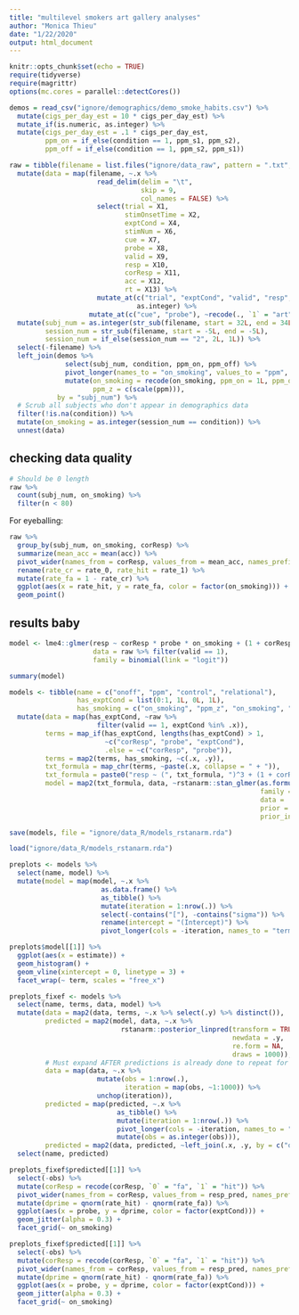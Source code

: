 ```yaml
---
title: "multilevel smokers art gallery analyses"
author: "Monica Thieu"
date: "1/22/2020"
output: html_document
---
```


```r
knitr::opts_chunk$set(echo = TRUE)
require(tidyverse)
require(magrittr)
options(mc.cores = parallel::detectCores())

demos = read_csv("ignore/demographics/demo_smoke_habits.csv") %>%
  mutate(cigs_per_day_est = 10 * cigs_per_day_est) %>%
  mutate_if(is.numeric, as.integer) %>%
  mutate(cigs_per_day_est = .1 * cigs_per_day_est,
         ppm_on = if_else(condition == 1, ppm_s1, ppm_s2),
         ppm_off = if_else(condition == 1, ppm_s2, ppm_s1))

raw = tibble(filename = list.files("ignore/data_raw", pattern = ".txt", full.names = TRUE)) %>%
  mutate(data = map(filename, ~.x %>%
                      read_delim(delim = "\t",
                                 skip = 9,
                                 col_names = FALSE) %>%
                      select(trial = X1,
                             stimOnsetTime = X2,
                             exptCond = X4,
                             stimNum = X6,
                             cue = X7,
                             probe = X8,
                             valid = X9,
                             resp = X10,
                             corResp = X11,
                             acc = X12,
                             rt = X13) %>%
                      mutate_at(c("trial", "exptCond", "valid", "resp", "corResp", "acc"),
                                as.integer) %>%
                    mutate_at(c("cue", "probe"), ~recode(., `1` = "art", `2` = "room")))) %>%
  mutate(subj_num = as.integer(str_sub(filename, start = 32L, end = 34L)),
         session_num = str_sub(filename, start = -5L, end = -5L),
         session_num = if_else(session_num == "2", 2L, 1L)) %>%
  select(-filename) %>%
  left_join(demos %>%
              select(subj_num, condition, ppm_on, ppm_off) %>%
              pivot_longer(names_to = "on_smoking", values_to = "ppm", cols = starts_with("ppm")) %>% 
              mutate(on_smoking = recode(on_smoking, ppm_on = 1L, ppm_off = 0L),
                     ppm_z = c(scale(ppm))),
            by = "subj_num") %>%
  # Scrub all subjects who don't appear in demographics data
  filter(!is.na(condition)) %>%
  mutate(on_smoking = as.integer(session_num == condition)) %>%
  unnest(data)
```

## checking data quality

```r
# Should be 0 length
raw %>%
  count(subj_num, on_smoking) %>%
  filter(n < 80)
```

For eyeballing:

```r
raw %>%
  group_by(subj_num, on_smoking, corResp) %>%
  summarize(mean_acc = mean(acc)) %>%
  pivot_wider(names_from = corResp, values_from = mean_acc, names_prefix = "rate_") %>%
  rename(rate_cr = rate_0, rate_hit = rate_1) %>%
  mutate(rate_fa = 1 - rate_cr) %>%
  ggplot(aes(x = rate_hit, y = rate_fa, color = factor(on_smoking))) +
  geom_point()
```



## results baby

```r
model <- lme4::glmer(resp ~ corResp * probe * on_smoking + (1 + corResp | subj_num),
                     data = raw %>% filter(valid == 1),
                     family = binomial(link = "logit"))
```

```r
summary(model)
```

```r
models <- tibble(name = c("onoff", "ppm", "control", "relational"),
                 has_exptCond = list(0:1, 1L, 0L, 1L),
                 has_smoking = c("on_smoking", "ppm_z", "on_smoking", "on_smoking")) %>%
  mutate(data = map(has_exptCond, ~raw %>%
                      filter(valid == 1, exptCond %in% .x)),
         terms = map_if(has_exptCond, lengths(has_exptCond) > 1,
                        ~c("corResp", "probe", "exptCond"),
                        .else = ~c("corResp", "probe")),
         terms = map2(terms, has_smoking, ~c(.x, .y)),
         txt_formula = map_chr(terms, ~paste(.x, collapse = " + ")),
         txt_formula = paste0("resp ~ (", txt_formula, ")^3 + (1 + corResp | subj_num)"),
         model = map2(txt_formula, data, ~rstanarm::stan_glmer(as.formula(.x),
                                                               family = binomial(link = "logit"),
                                                               data = .y,
                                                               prior = rstanarm::cauchy(0, 5),
                                                               prior_intercept = rstanarm::cauchy(0, 5))))

save(models, file = "ignore/data_R/models_rstanarm.rda")
```

```r
load("ignore/data_R/models_rstanarm.rda")
```

```r
preplots <- models %>%
  select(name, model) %>%
  mutate(model = map(model, ~.x %>%
                       as.data.frame() %>%
                       as_tibble() %>%
                       mutate(iteration = 1:nrow(.)) %>%
                       select(-contains("["), -contains("sigma")) %>%
                       rename(intercept = "(Intercept)") %>%
                       pivot_longer(cols = -iteration, names_to = "term", values_to = "estimate")))
```

```r
preplots$model[[1]] %>%
  ggplot(aes(x = estimate)) +
  geom_histogram() +
  geom_vline(xintercept = 0, linetype = 3) +
  facet_wrap(~ term, scales = "free_x")
```


```r
preplots_fixef <- models %>%
  select(name, terms, data, model) %>%
  mutate(data = map2(data, terms, ~.x %>% select(.y) %>% distinct()),
         predicted = map2(model, data, ~.x %>%
                            rstanarm::posterior_linpred(transform = TRUE,
                                                        newdata = .y,
                                                        re.form = NA,
                                                        draws = 1000)),
         # Must expand AFTER predictions is already done to repeat for iterations
         data = map(data, ~.x %>%
                      mutate(obs = 1:nrow(.),
                             iteration = map(obs, ~1:1000)) %>%
                      unchop(iteration)),
         predicted = map(predicted, ~.x %>%
                           as_tibble() %>%
                           mutate(iteration = 1:nrow(.)) %>%
                           pivot_longer(cols = -iteration, names_to = "obs", values_to = "resp_pred") %>%
                           mutate(obs = as.integer(obs))),
         predicted = map2(data, predicted, ~left_join(.x, .y, by = c("obs", "iteration")))) %>%
  select(name, predicted)
```

```r
preplots_fixef$predicted[[1]] %>%
  select(-obs) %>%
  mutate(corResp = recode(corResp, `0` = "fa", `1` = "hit")) %>%
  pivot_wider(names_from = corResp, values_from = resp_pred, names_prefix = "rate_") %>%
  mutate(dprime = qnorm(rate_hit) - qnorm(rate_fa)) %>%
  ggplot(aes(x = probe, y = dprime, color = factor(exptCond))) +
  geom_jitter(alpha = 0.3) +
  facet_grid(~ on_smoking)
```

```r
preplots_fixef$predicted[[1]] %>%
  select(-obs) %>%
  mutate(corResp = recode(corResp, `0` = "fa", `1` = "hit")) %>%
  pivot_wider(names_from = corResp, values_from = resp_pred, names_prefix = "rate_") %>%
  mutate(dprime = qnorm(rate_hit) - qnorm(rate_fa)) %>%
  ggplot(aes(x = probe, y = dprime, color = factor(exptCond))) +
  geom_jitter(alpha = 0.3) +
  facet_grid(~ on_smoking)
```

